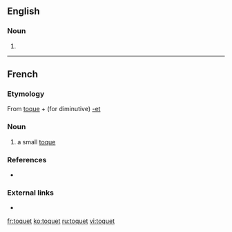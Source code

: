 ==English==

===Noun===
{{en-noun}}

# {{alternative form of|toque|lang=en}} <!--in which sense?-->

{{Webster 1913}}

----

==French==

===Etymology===
From [[toque]] + (for diminutive) [[-et]]

===Noun===
{{fr-noun|m}}

# a small [[toque]]

===References===
* {{R:NPLarousse}}

===External links===
* {{R:TLFi}}

[[fr:toquet]]
[[ko:toquet]]
[[ru:toquet]]
[[vi:toquet]]
